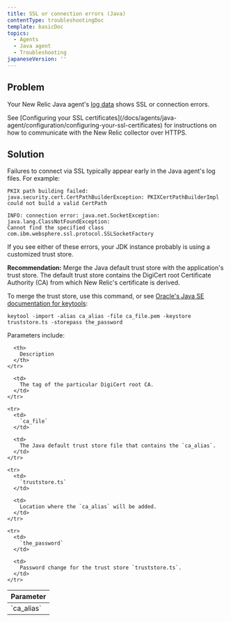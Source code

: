 ```yaml
---
title: SSL or connection errors (Java)
contentType: troubleshootingDoc
template: basicDoc
topics:
  - Agents
  - Java agent
  - Troubleshooting
japaneseVersion: ''
---
```


## Problem

Your New Relic Java agent's [log data](/docs/agents/java-agent/troubleshooting/generate-debug-logs-troubleshooting-java) shows SSL or connection errors.

<Callout variant="tip">
  See [Configuring your SSL certificates](/docs/agents/java-agent/configuration/configuring-your-ssl-certificates) for instructions on how to communicate with the New Relic collector over HTTPS.
</Callout>

## Solution

Failures to connect via SSL typically appear early in the Java agent's log files. For example:

```
PKIX path building failed: java.security.cert.CertPathBuilderException: PKIXCertPathBuilderImpl could not build a valid CertPath
```

```
INFO: connection error: java.net.SocketException: java.lang.ClassNotFoundException: 
Cannot find the specified class com.ibm.websphere.ssl.protocol.SSLSocketFactory
```

If you see either of these errors, your JDK instance probably is using a customized trust store.

**Recommendation:** Merge the Java default trust store with the application's trust store. The default trust store contains the DigiCert root Certificate Authority (CA) from which New Relic's certificate is derived.

To merge the trust store, use this command, or see [Oracle's Java SE documentation for keytools](https://docs.oracle.com/javase/6/docs/technotes/tools/solaris/keytool.html):

```
keytool -import -alias ca_alias -file ca_file.pem -keystore truststore.ts -storepass the_password
```

Parameters include:

<Table>
  <thead>
    <tr>
      <th>
        Parameter
      </th>

      <th>
        Description
      </th>
    </tr>
  </thead>

  <tbody>
    <tr>
      <td>
        `ca_alias`
      </td>

      <td>
        The tag of the particular DigiCert root CA.
      </td>
    </tr>

    <tr>
      <td>
        `ca_file`
      </td>

      <td>
        The Java default trust store file that contains the `ca_alias`.
      </td>
    </tr>

    <tr>
      <td>
        `truststore.ts`
      </td>

      <td>
        Location where the `ca_alias` will be added.
      </td>
    </tr>

    <tr>
      <td>
        `the_password`
      </td>

      <td>
        Password change for the trust store `truststore.ts`.
      </td>
    </tr>
  </tbody>
</Table>
